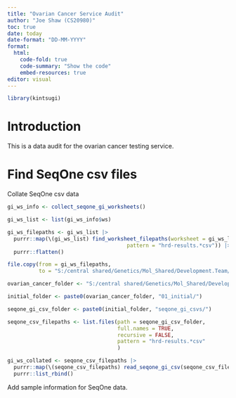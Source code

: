 ```yaml
---
title: "Ovarian Cancer Service Audit"
author: "Joe Shaw (CS20980)"
toc: true
date: today
date-format: "DD-MM-YYYY"
format:
  html:
    code-fold: true
    code-summary: "Show the code"
    embed-resources: true
editor: visual
---
```


```r
library(kintsugi)
```

# Introduction

This is a data audit for the ovarian cancer testing service.

# Find SeqOne csv files

Collate SeqOne csv data

```r

gi_ws_info <- collect_seqone_gi_worksheets()

gi_ws_list <- list(gi_ws_info$ws)

gi_ws_filepaths <- gi_ws_list |> 
  purrr::map(\(gi_ws_list) find_worksheet_filepaths(worksheet = gi_ws_list,
                                      pattern = "hrd-results.*csv")) |> 
  purrr::flatten()

file.copy(from = gi_ws_filepaths,
          to = "S:/central shared/Genetics/Mol_Shared/Development.Team/kintsugi_ovarian_cancer/01_initial/seqone_gi_csvs/")

ovarian_cancer_folder <- "S:/central shared/Genetics/Mol_Shared/Development.Team/kintsugi_ovarian_cancer/"

initial_folder <- paste0(ovarian_cancer_folder, "01_initial/")

seqone_gi_csv_folder <- paste0(initial_folder, "seqone_gi_csvs/")

seqone_csv_filepaths <- list.files(path = seqone_gi_csv_folder,
                                   full.names = TRUE,
                                   recursive = FALSE,
                                   pattern = "hrd-results.*csv"
                                   )

gi_ws_collated <- seqone_csv_filepaths |> 
  purrr::map(\(seqone_csv_filepaths) read_seqone_gi_csv(seqone_csv_filepaths)) |> 
  purrr::list_rbind() 

```

Add sample information for SeqOne data.






